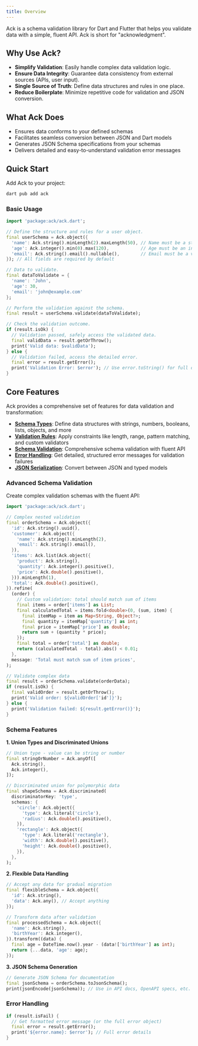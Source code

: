 ```yaml
---
title: Overview
---
```

Ack is a schema validation library for Dart and Flutter that helps you validate data with a simple, fluent API. Ack is short for "acknowledgment".

## Why Use Ack?

- **Simplify Validation**: Easily handle complex data validation logic.
- **Ensure Data Integrity**: Guarantee data consistency from external sources (APIs, user input).
- **Single Source of Truth**: Define data structures and rules in one place.
- **Reduce Boilerplate**: Minimize repetitive code for validation and JSON conversion.

## What Ack Does

- Ensures data conforms to your defined schemas
- Facilitates seamless conversion between JSON and Dart models
- Generates JSON Schema specifications from your schemas
- Delivers detailed and easy-to-understand validation error messages

## Quick Start

Add Ack to your project:

```bash
dart pub add ack
```

### Basic Usage

```dart
import 'package:ack/ack.dart';

// Define the structure and rules for a user object.
final userSchema = Ack.object({
  'name': Ack.string().minLength(2).maxLength(50), // Name must be a string between 2 and 50 chars.
  'age': Ack.integer().min(0).max(120),            // Age must be an integer between 0 and 120.
  'email': Ack.string().email().nullable(),        // Email must be a valid format, but can be null.
}); // All fields are required by default

// Data to validate.
final dataToValidate = {
  'name': 'John',
  'age': 30,
  'email': 'john@example.com'
};

// Perform the validation against the schema.
final result = userSchema.validate(dataToValidate);

// Check the validation outcome.
if (result.isOk) {
  // Validation passed, safely access the validated data.
  final validData = result.getOrThrow();
  print('Valid data: $validData');
} else {
  // Validation failed, access the detailed error.
  final error = result.getError();
  print('Validation Error: $error'); // Use error.toString() for full details.
}
```

## Core Features

Ack provides a comprehensive set of features for data validation and transformation:

- **[Schema Types](/core-concepts/schemas)**: Define data structures with strings, numbers, booleans, lists, objects, and more
- **[Validation Rules](/core-concepts/validation)**: Apply constraints like length, range, pattern matching, and custom validators
- **[Schema Validation](/core-concepts/typesafe-schemas)**: Comprehensive schema validation with fluent API
- **[Error Handling](/core-concepts/error-handling)**: Get detailed, structured error messages for validation failures
- **[JSON Serialization](/core-concepts/json-serialization)**: Convert between JSON and typed models

### Advanced Schema Validation

Create complex validation schemas with the fluent API:

```dart
import 'package:ack/ack.dart';

// Complex nested validation
final orderSchema = Ack.object({
  'id': Ack.string().uuid(),
  'customer': Ack.object({
    'name': Ack.string().minLength(2),
    'email': Ack.string().email(),
  }),
  'items': Ack.list(Ack.object({
    'product': Ack.string(),
    'quantity': Ack.integer().positive(),
    'price': Ack.double().positive(),
  })).minLength(1),
  'total': Ack.double().positive(),
}).refine(
  (order) {
    // Custom validation: total should match sum of items
    final items = order['items'] as List;
    final calculatedTotal = items.fold<double>(0, (sum, item) {
      final itemMap = item as Map<String, Object?>;
      final quantity = itemMap['quantity'] as int;
      final price = itemMap['price'] as double;
      return sum + (quantity * price);
    });
    final total = order['total'] as double;
    return (calculatedTotal - total).abs() < 0.01;
  },
  message: 'Total must match sum of item prices',
);

// Validate complex data
final result = orderSchema.validate(orderData);
if (result.isOk) {
  final validOrder = result.getOrThrow();
  print('Valid order: ${validOrder['id']}');
} else {
  print('Validation failed: ${result.getError()}');
}
```

### Schema Features

**1. Union Types and Discriminated Unions**

```dart
// Union type - value can be string or number
final stringOrNumber = Ack.anyOf([
  Ack.string(),
  Ack.integer(),
]);

// Discriminated union for polymorphic data
final shapeSchema = Ack.discriminated(
  discriminatorKey: 'type',
  schemas: {
    'circle': Ack.object({
      'type': Ack.literal('circle'),
      'radius': Ack.double().positive(),
    }),
    'rectangle': Ack.object({
      'type': Ack.literal('rectangle'),
      'width': Ack.double().positive(),
      'height': Ack.double().positive(),
    }),
  },
);
```

**2. Flexible Data Handling**

```dart
// Accept any data for gradual migration
final flexibleSchema = Ack.object({
  'id': Ack.string(),
  'data': Ack.any(), // Accept anything
});

// Transform data after validation
final processedSchema = Ack.object({
  'name': Ack.string(),
  'birthYear': Ack.integer(),
}).transform((data) {
  final age = DateTime.now().year - (data!['birthYear'] as int);
  return {...data, 'age': age};
});
```

**3. JSON Schema Generation**

```dart
// Generate JSON Schema for documentation
final jsonSchema = orderSchema.toJsonSchema();
print(jsonEncode(jsonSchema)); // Use in API docs, OpenAPI specs, etc.
```

### Error Handling

```dart
if (result.isFail) {
  // Get formatted error message (or the full error object)
  final error = result.getError();
  print('${error.name}: $error'); // Full error details
}
```